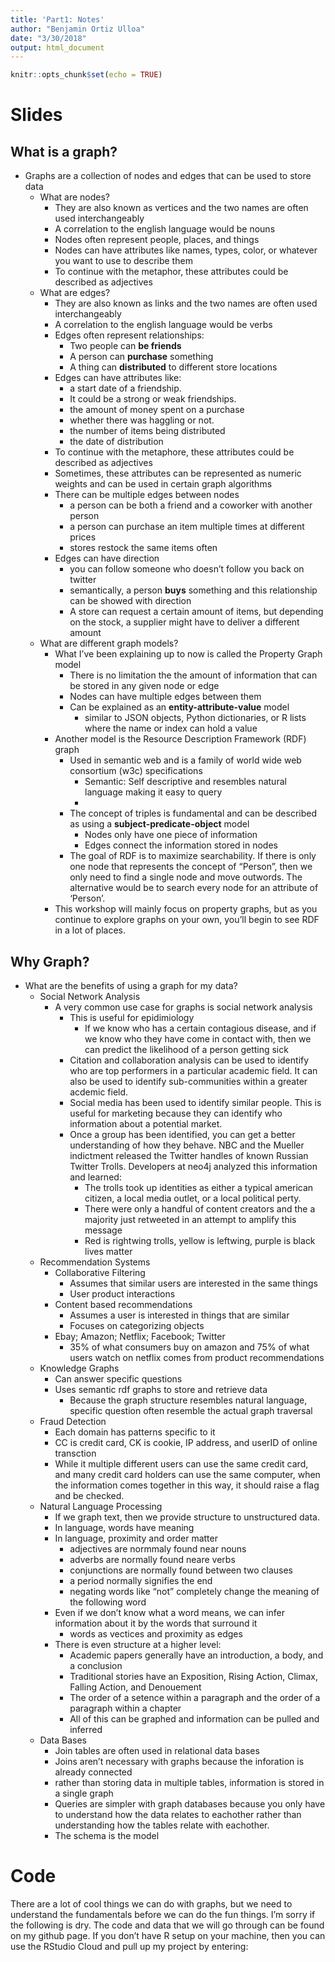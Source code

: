 ```yaml
---
title: 'Part1: Notes'
author: "Benjamin Ortiz Ulloa"
date: "3/30/2018"
output: html_document
---
```


```r
knitr::opts_chunk$set(echo = TRUE)
```

# Slides

## What is a graph?

* Graphs are a collection of nodes and edges that can be used to store data
    + What are nodes?
        - They are also known as vertices and the two names are often used interchangeably 
        - A correlation to the english language would be nouns
        - Nodes often represent people, places, and things
        - Nodes can have attributes like names, types, color, or whatever you want to use to describe them
        - To continue with the metaphor, these attributes could be described as adjectives
    + What are edges?
        - They are also known as links and the two names are often used interchangeably
        - A correlation to the english language would be verbs
        - Edges often represent relationships:
            + Two people can **be friends**
            + A person can **purchase** something
            + A thing can **distributed** to different store locations
        - Edges can have attributes like:
            + a start date of a friendship. 
            + It could be a strong or weak friendships.
            + the amount of money spent on a purchase
            + whether there was haggling or not.
            + the number of items being distributed
            + the date of distribution
        - To continue with the metaphore, these attributes could be described as adjectives
        - Sometimes, these attributes can be represented as numeric weights and can be used in certain graph algorithms
        - There can be multiple edges between nodes
            + a person can be both a friend and a coworker with another person
            + a person can purchase an item multiple times at different prices
            + stores restock the same items often
        - Edges can have direction
            + you can follow someone who doesn't follow you back on twitter
            + semantically, a person **buys** something and this relationship can be showed with direction
            + A store can request a certain amount of items, but depending on the stock, a supplier might have to deliver a different amount
    + What are different graph models?
        - What I've been explaining up to now is called the Property Graph model
            + There is no limitation the the amount of information that can be stored in any given node or edge
            + Nodes can have multiple edges between them
            + Can be explained as an **entity-attribute-value** model
                + similar to JSON objects, Python dictionaries, or R lists where the name or index can hold a value
        - Another model is the Resource Description Framework (RDF) graph
            + Used in semantic web and is a family of world wide web consortium (w3c) specifications
                - Semantic: Self descriptive and resembles natural language making it easy to query
                - 
            + The concept of triples is fundamental and can be described as using a **subject-predicate-object** model
                + Nodes only have one piece of information
                + Edges connect the information stored in nodes
            + The goal of RDF is to maximize searchability. If there is only one node that represents the concept of "Person", then we only need to find a single node and move outwords. The alternative would be to search every node for an attribute of 'Person'.
        - This workshop will mainly focus on property graphs, but as you continue to explore graphs on your own, you'll begin to see RDF in a lot of places.
        
## Why Graph?

* What are the benefits of using a graph for my data?
    + Social Network Analysis
        - A very common use case for graphs is social network analysis
            + This is useful for epidimiology
                - If we know who has a certain contagious disease, and if we know who they have come in contact with, then we can predict the likelihood of a person getting sick
            + Citation and collaboration analysis can be used to identify who are top performers in a particular academic field. It can also be used to identify sub-communities within a greater acdemic field. 
            + Social media has been used to identify similar people. This is useful for marketing because they can identify who information about a potential market. 
            + Once a group has been identified, you can get a better understanding of how they behave. NBC and the Mueller indictment released the Twitter handles of known Russian Twitter Trolls. Developers at neo4j analyzed this information and learned:
                - The trolls took up identities as either a typical american citizen, a local media outlet, or a local political perty.
                - There were only a handful of content creators and the a majority just retweeted in an attempt to amplify this message
                - Red is rightwing trolls, yellow is leftwing, purple is black lives matter
    + Recommendation Systems
        - Collaborative Filtering
            + Assumes that similar users are interested in the same things
            + User product interactions
        - Content based recommendations
            + Assumes a user is interested in things that are similar
            + Focuses on categorizing objects
        - Ebay; Amazon; Netflix; Facebook; Twitter
            + 35% of what consumers buy on amazon and 75% of what users watch on netflix comes from product recommendations
    + Knowledge Graphs
        - Can answer specific questions    
        - Uses semantic rdf graphs to store and retrieve data
            + Because the graph structure resembles natural language, specific question often resemble the actual graph traversal
    + Fraud Detection
        - Each domain has patterns specific to it
        - CC is credit card, CK is cookie, IP address, and userID of online transction
        - While it multiple different users can use the same credit card, and many credit card holders can use the same computer, when the information comes together in this way, it should raise a flag and be checked. 
    + Natural Language Processing
        - If we graph text, then we provide structure to unstructured data.
        - In language, words have meaning
        - In language, proximity and order matter
            + adjectives are normmaly found near nouns
            + adverbs are normally found neare verbs
            + conjunctions are normally found between two clauses
            + a period normally signifies the end
            + negating words like "not" completely change the meaning of the following word
        - Even if we don't know what a word means, we can infer information about it by the words that surround it
            + words as vectices and proximity as edges
        - There is even structure at a higher level:
            + Academic papers generally have an introduction, a body, and a conclusion
            + Traditional stories have an Exposition, Rising Action, Climax, Falling Action, and Denouement
            + The order of a setence within a paragraph and the order of a paragraph within a chapter
            + All of this can be graphed and information can be pulled and inferred
    + Data Bases
        + Join tables are often used in relational data bases
        + Joins aren't necessary with graphs because the inforation is already connected
        + rather than storing data in multiple tables, information is stored in a single graph
        + Queries are simpler with graph databases because you only have to understand how the data relates to eachother rather than understanding how the tables relate with eachother.
        + The schema is the model

# Code

There are a lot of cool things we can do with graphs, but we need to understand the fundamentals before we can do the fun things. I'm sorry if the following is dry. The code and data that we will go through can be found on my github page. If you don't have R setup on your machine, then you can use the RStudio Cloud and pull up my project by entering:
